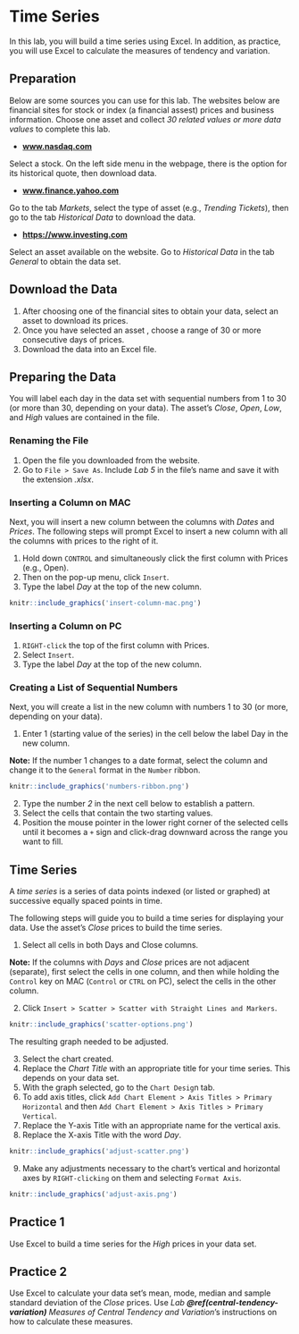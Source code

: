 # Time Series 

In this lab, you will build a time series using Excel. In addition, as practice, you will use Excel to calculate the measures of tendency and variation. 

## Preparation

Below are some sources you can use for this lab. The websites below are financial sites for stock or index (a financial assest) prices and business information. Choose one asset and collect *30 related values or more data values* to complete this lab. 

* [**www.nasdaq.com**](www.nasdaq.com)

Select a stock. On the left side menu in the webpage, there is the option for its historical quote, then download data.

* [**www.finance.yahoo.com**](www.finance.yahoo.com) 

Go to the tab *Markets*, select the type of asset (e.g., *Trending Tickets*), then go to the tab *Historical Data* to download the data.

* [**https://www.investing.com**](https://www.investing.com) 

Select an asset available on the website. Go to *Historical Data* in the tab *General* to obtain the data set.

## Download the Data

1. After choosing one of the financial sites to obtain your data, select an asset to download its prices.
2. Once you have selected an asset , choose a range of 30 or more consecutive days of prices.
3. Download the data into an Excel file.

## Preparing the Data
You will label each day in the data set with sequential numbers from 1 to 30 (or more than 30, depending on your data).
The asset's *Close*, *Open*, *Low*, and *High* values are contained in the file. 

### Renaming the File

1. Open the file you downloaded from the website. 
2. Go to `File > Save As`. Include *Lab 5* in the file’s name and save it with the extension *.xlsx*.

### Inserting a Column on MAC

Next, you will insert a new column between the columns with *Dates* and *Prices*. The following steps will prompt Excel to insert a new column with all the columns with prices to the right of it.

1. Hold down `CONTROL` and simultaneously click the first column with Prices (e.g., Open).
2. Then on the pop-up menu, click `Insert`.
3. Type the label *Day* at the top of the new column.

```r
knitr::include_graphics('insert-column-mac.png')
```

### Inserting a Column on PC

1. `RIGHT-click` the top of the first column with Prices.
2. Select `Insert`.
3. Type the label *Day* at the top of the new column.


### Creating a List of Sequential Numbers {#seq-numbers}

Next, you will create a list in the new column with numbers 1 to 30 (or more, depending on your data). 

1. Enter 1 (starting value of the series) in the cell below the label Day in the new column.

**Note:** If the number 1 changes to a date format, select the column and change it to the `General` format in the `Number` ribbon.

```r
knitr::include_graphics('numbers-ribbon.png')
```


2. Type the number *2* in the next cell below to establish a pattern.
3. Select the cells that contain the two starting values.
4. Position the mouse pointer in the lower right corner of the selected cells until it becomes a `+` sign and click-drag downward across the range you want to fill.

## Time Series

A *time series* is a series of data points indexed (or listed or graphed) at successive equally spaced points in time. 

The following steps will guide you to build a time series for displaying your data. Use the asset’s *Close* prices to build the time series.

1. Select all cells in both Days and Close columns.

**Note:** If the columns with *Days* and *Close* prices are not adjacent (separate), first select the cells in one column, and then while holding the `Control` key on MAC (`Control` or `CTRL` on PC), select the cells in the other column.

2. Click `Insert > Scatter > Scatter with Straight Lines and Markers`. 
 
```r
knitr::include_graphics('scatter-options.png')
```

The resulting graph needed to be adjusted.

3. Select the chart created. 
4. Replace the *Chart Title* with an appropriate title for your time series. This depends on your data set.
5. With the graph selected, go to the `Chart Desig`n tab. 
6. To add axis titles, click `Add Chart Element > Axis Titles > Primary Horizontal` and then `Add Chart Element > Axis Titles > Primary Vertical`.
7. Replace the Y-axis Title with an appropriate name for the vertical axis.
8. Replace the X-axis Title with the word *Day*.

```r
knitr::include_graphics('adjust-scatter.png')
``` 

9. Make any adjustments necessary to the chart’s vertical and horizontal axes by `RIGHT-clicking` on them and selecting `Format Axis`.

```r
knitr::include_graphics('adjust-axis.png')
```

## Practice 1

Use Excel to build a time series for the *High* prices in your data set.

## Practice 2

Use Excel to calculate your data set's mean, mode, median and sample standard deviation of the *Close* prices. Use *Lab* ***\@ref(central-tendency-variation)*** *Measures of Central Tendency and Variation*'s instructions on how to calculate these measures.

